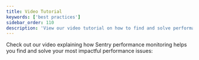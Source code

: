 ```yaml
---
title: Video Tutorial
keywords: ['best practices']
sidebar_order: 110
description: 'View our video tutorial on how to find and solve performance issues.'
---
```


Check out our video explaining how Sentry performance monitoring helps you find and solve your most impactful performance issues:

<YouTubeEmbed id="Ap5lQg7UL-s" />
